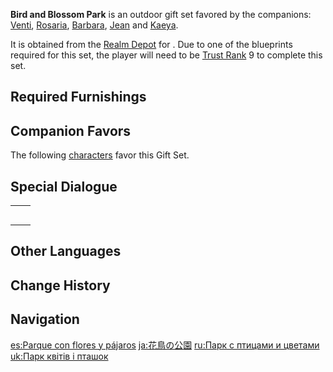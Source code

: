 {{Furnishing Infobox
|id             = 350041
|image          = Furnishing Set Bird and Blossom Park Display.png
|category       = Outdoor Set
|subcategory    = Gift Set
|quality        = 4
|adeptal_energy = 500
|load           = 1,165
|description    = A [[Mondstadt]]-style park lined with lush hedgerows and sturdy trees that surround a fountain. A passing breeze is sure to carry the lovely fragrances enjoyed by finches and butterflies.<br />In the eyes of some poets, flowers and birds are a symbol of goodness and nature. As such, bards will sometimes sing by the fountains, which often attracts the attention of passers-by &mdash; and their various pets, of course.
|blueprint      = Realm Depot
}}
'''Bird and Blossom Park''' is an outdoor gift set favored by the companions: [[Venti]], [[Rosaria]], [[Barbara]], [[Jean]] and [[Kaeya]].

It is obtained from the [[Realm Depot]] for {{Item|Realm Currency|24|x=240}}. Due to one of the blueprints required for this set, the player will need to be [[Trust Rank]] 9 to complete this set.

==Required Furnishings==
{{Recipe
|type = Gift Set
|"The Color of the Wind" = 1
|Overgrown Wildvest = 2
|Smooth Stone Bench = 2
|Smooth Wooden Bench = 3
|Bird and Blossom Design Fountain = 1
|Mature Cuihua Tree = 1
|Wrought Iron Carved Street Light = 1
|Blooming Hedge = 4
|Stone Cup-Shaped Pool = 1
|sort = "The Color of the Wind";Overgrown Wildvest;Smooth Stone Bench;Smooth Wooden Bench;Bird and Blossom Design Fountain;Mature Cuihua Tree;Wrought Iron Carved Street Light;Blooming Hedge;Stone Cup-Shaped Pool
|yield = 0
}}

==Companion Favors==
The following [[characters]] favor this Gift Set.
{{Companion/Header}}
{{Companion
|character = Barbara
|rewards = {{Card|Primogem|20}}{{Card|Guide to Freedom|2}}{{Card|Mora|20,000}}
}}
{{Companion
|character = Jean
|rewards = {{Card|Primogem|20}}{{Card|Guide to Resistance|2}}{{Card|Mora|20,000}}
}}
{{Companion
|character = Kaeya
|rewards = {{Card|Primogem|20}}{{Card|Shivada Jade Fragment|1}}{{Card|Mora|20,000}}
}}
{{Companion
|character = Rosaria
|rewards = {{Card|Primogem|20}}{{Card|Shivada Jade Fragment|1}}{{Card|Mora|20,000}}
}}
{{Companion
|character = Venti
|rewards = {{Card|Primogem|20}}{{Card|Vayuda Turquoise Fragment|1}}{{Card|Mora|20,000}}
}}
{{Companion/Footer}}

==Special Dialogue==
{{HousingCompanion|favorite}}

{| class="wikitable"
|-
| {{Card|Barbara}} || {{Transclude|Barbara/Companion|Bird and Blossom Park}}
|-
| {{Card|Jean}} || {{Transclude|Jean/Companion|Bird and Blossom Park}}
|-
| {{Card|Kaeya}} || {{Transclude|Kaeya/Companion|Bird and Blossom Park}}
|-
| {{Card|Rosaria}} || {{Transclude|Rosaria/Companion|Bird and Blossom Park}}
|-
| {{Card|Venti}} || {{Transclude|Venti/Companion|Bird and Blossom Park}}
|}

==Other Languages==
{{Other Languages
|en      = Bird and Blossom Park
|zhs     = 花鸟公园
|zhs_rm  = Huāniǎo Gōngyuán
|zht     = 花鳥公園
|zht_rm  = Huāniǎo Gōngyuán
|zh_tl   = Flower and Bird Park
|ja      = 花鳥の公園
|ja_rm   = Kachou no Kouen
|ja_tl   = Flower and Bird Park
|ko      = 꽃과 새의 공원
|ko_rm   = Kkot-gwa Sae-ui Gongwon
|ko_tl   = Flower and Bird Park
|es      = Parque con flores y pájaros
|es_tl   = Park with Flowers and Birds
|fr      = Parc à oiseaux et fleurs
|fr_tl   = Bird and Flower Park
|ru      = Парк с птицами и цветами
|ru_tl   = Park with Birds and Flowers
|th      = สวนนกน้อยในดงดอกไม้
|th_rm   = 
|th_tl   = 
|vi      = Công Viên Hoa Và Chim
|vi_tl   = 
|de      = Park der Vögel und Blüten
|de_tl   = Park of Birds and Blossoms
|id      = Taman Burung dan Bunga
|id_tl   = Bird and Flower Park
|pt      = Pomar de Flores e Pássaros
|pt_tl   = 
|tr      = Kuşlar ve Çiçekler Parkı
|tr_tl   = 
|it      = Parco di fiori e uccelli
|it_tl   = 
}}

==Change History==
{{Change History|1.6}}

==Navigation==
{{Furnishing Navbox/Sets|type=gift}}

[[es:Parque con flores y pájaros]]
[[ja:花鳥の公園]]
[[ru:Парк с птицами и цветами]]
[[uk:Парк квітів і пташок]]